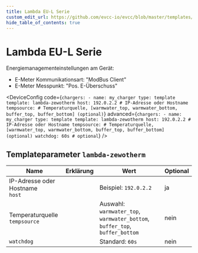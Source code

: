 ```yaml
---
title: Lambda EU-L Serie
custom_edit_url: https://github.com/evcc-io/evcc/blob/master/templates/definition/charger/lambda-zewotherm.yaml
hide_table_of_contents: true
---
```



# Lambda EU-L Serie

<DeviceFeatures features="" />

Energiemanagementeinstellungen am Gerät:

- E-Meter Kommunikationsart: "ModBus Client"
- E-Meter Messpunkt: "Pos. E-Überschuss"


<DeviceConfig code={`chargers:
    - name: my_charger
      type: template
      template: lambda-zewotherm
      host: 192.0.2.2 # IP-Adresse oder Hostname
      tempsource: # Temperaturquelle, [warmwater_top, warmwater_bottom, buffer_top, buffer_bottom] (optional)`} advanced={`chargers:
    - name: my_charger
      type: template
      template: lambda-zewotherm
      host: 192.0.2.2 # IP-Adresse oder Hostname
      tempsource: # Temperaturquelle, [warmwater_top, warmwater_bottom, buffer_top, buffer_bottom] (optional)
      watchdog: 60s # optional`} />

## Templateparameter `lambda-zewotherm`

| Name | Erklärung | Wert | Optional |
|-----------|-----------|------|----------|
| IP-Adresse oder Hostname<br/>`host` |  | Beispiel: `192.0.2.2` | ja |
| Temperaturquelle<br/>`tempsource` |  | Auswahl: `warmwater_top`, `warmwater_bottom`, `buffer_top`, `buffer_bottom` | nein |
| `watchdog` |  | Standard: `60s` | nein |

